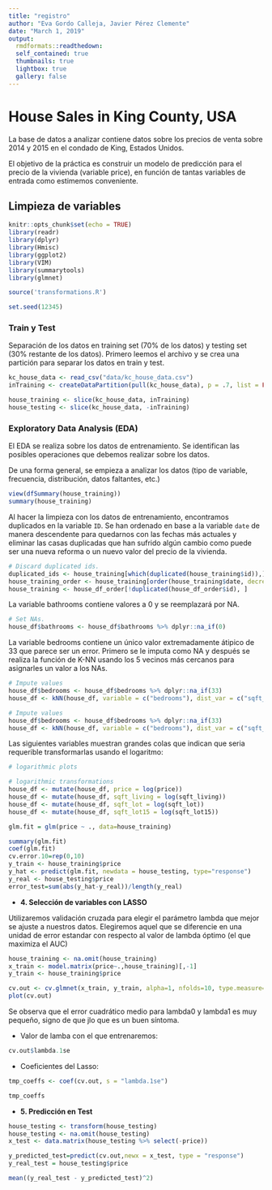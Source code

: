 ```yaml
---
title: "registro"
author: "Eva Gordo Calleja, Javier Pérez Clemente"
date: "March 1, 2019"
output:
  rmdformats::readthedown:
  self_contained: true
  thumbnails: true
  lightbox: true
  gallery: false
---
```


# House Sales in King County, USA

La base de datos a analizar contiene datos sobre los precios de venta sobre 2014 y 2015 en el condado de King, Estados Unidos. 

El objetivo de la práctica es construir un modelo de predicción para el precio de la vivienda (variable price), en función de tantas variables de entrada como estimemos conveniente.

## Limpieza de variables

```r
knitr::opts_chunk$set(echo = TRUE)
library(readr)
library(dplyr)
library(Hmisc)
library(ggplot2)
library(VIM)
library(summarytools)
library(glmnet)

source('transformations.R')

set.seed(12345)
```

### Train y Test

Separación de los datos en training set (70% de los datos) y testing set (30% restante de los datos).
Primero leemos el archivo y se crea una partición para separar los datos en train y test.

```r
kc_house_data <- read_csv("data/kc_house_data.csv")
inTraining <- createDataPartition(pull(kc_house_data), p = .7, list = FALSE,times = 1)

house_training <- slice(kc_house_data, inTraining)
house_testing <- slice(kc_house_data, -inTraining)
```

### Exploratory Data Analysis (EDA)

El EDA se realiza sobre los datos de entrenamiento. Se identifican las posibles operaciones que debemos realizar sobre los datos.

De una forma general, se empieza a analizar los datos (tipo de variable, frecuencia, distribución, datos faltantes, etc.)
```r
view(dfSummary(house_training))
summary(house_training)
```

Al hacer la limpieza con los datos de entrenamiento, encontramos duplicados en la variable `ID`. Se han ordenado en base a la variable `date` de manera descendente para quedarnos con las fechas más actuales y eliminar las casas duplicadas que han sufrido algún cambio como puede ser una nueva reforma o un nuevo valor del precio de la vivienda.

```r
# Discard duplicated ids.
duplicated_ids <- house_training[which(duplicated(house_training$id)),]
house_training_order <- house_training[order(house_training$date, decreasing = TRUE),]
house_training <- house_df_order[!duplicated(house_df_order$id), ]
```

La variable bathrooms contiene valores a 0 y se reemplazará por NA.

```r
# Set NAs.
house_df$bathrooms <- house_df$bathrooms %>% dplyr::na_if(0)
```

La variable bedrooms contiene un único valor extremadamente átipico de 33 que parece ser un error.
Primero se le imputa como NA y después se realiza la función de K-NN usando los 5 vecinos más cercanos para asignarles un valor a los NAs.

```r
# Impute values
house_df$bedrooms <- house_df$bedrooms %>% dplyr::na_if(33)
house_df <- kNN(house_df, variable = c("bedrooms"), dist_var = c("sqft_living", "floors"), k = 5, imp_var = FALSE)
```

```r
# Impute values
house_df$bedrooms <- house_df$bedrooms %>% dplyr::na_if(33)
house_df <- kNN(house_df, variable = c("bedrooms"), dist_var = c("sqft_living", "floors"), k = 5, imp_var = FALSE)
```

Las siguientes variables muestran grandes colas que indican que seria requerible transformarlas usando el logaritmo:

```r
# logarithmic plots

```


```r
# logarithmic transformations
house_df <- mutate(house_df, price = log(price))
house_df <- mutate(house_df, sqft_living = log(sqft_living))
house_df <- mutate(house_df, sqft_lot = log(sqft_lot))
house_df <- mutate(house_df, sqft_lot15 = log(sqft_lot15))
```



```r
glm.fit = glm(price ~ ., data=house_training)

summary(glm.fit)
coef(glm.fit)
cv.error.10=rep(0,10)
y_train <- house_training$price
y_hat <- predict(glm.fit, newdata = house_testing, type="response")
y_real <- house_testing$price
error_test=sum(abs(y_hat-y_real))/length(y_real)
```

- **4. Selección de variables con LASSO**

Utilizaremos validación cruzada para elegir el parámetro lambda que mejor se ajuste a nuestros datos.
Elegiremos aquel que se diferencie en una unidad de error estandar con respecto al valor de lambda óptimo (el que maximiza el AUC)

```r
house_training <- na.omit(house_training)
x_train <- model.matrix(price~.,house_training)[,-1]
y_train <- house_training$price

cv.out <- cv.glmnet(x_train, y_train, alpha=1, nfolds=10, type.measure="mse")
plot(cv.out)
```

Se observa que el error cuadrático medio para lambda0 y lambda1 es muy pequeño, signo de que jlo que es un buen síntoma.

- Valor de lamba con el que entrenaremos: 

```r
cv.out$lambda.1se
```

- Coeficientes del Lasso:

```r
tmp_coeffs <- coef(cv.out, s = "lambda.1se")

tmp_coeffs
```


- **5. Predicción en Test**

```r
house_testing <- transform(house_testing)
house_testing <- na.omit(house_testing)
x_test <- data.matrix(house_testing %>% select(-price))

y_predicted_test=predict(cv.out,newx = x_test, type = "response")
y_real_test = house_testing$price

mean((y_real_test - y_predicted_test)^2)
```